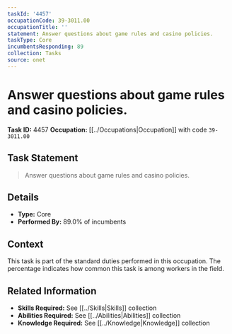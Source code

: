 ```yaml
---
taskId: '4457'
occupationCode: 39-3011.00
occupationTitle: ''
statement: Answer questions about game rules and casino policies.
taskType: Core
incumbentsResponding: 89
collection: Tasks
source: onet
---
```

# Answer questions about game rules and casino policies.

**Task ID:** 4457
**Occupation:** [[../Occupations|Occupation]] with code `39-3011.00`

## Task Statement

> Answer questions about game rules and casino policies.

## Details

- **Type:** Core
- **Performed By:** 89.0% of incumbents

## Context

This task is part of the standard duties performed in this occupation. The percentage indicates how common this task is among workers in the field.

## Related Information

- **Skills Required:** See [[../Skills|Skills]] collection
- **Abilities Required:** See [[../Abilities|Abilities]] collection
- **Knowledge Required:** See [[../Knowledge|Knowledge]] collection

